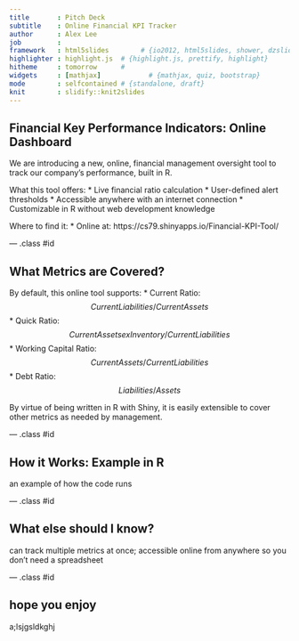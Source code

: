 ```yaml
---
title       : Pitch Deck
subtitle    : Online Financial KPI Tracker
author      : Alex Lee
job         : 
framework   : html5slides        # {io2012, html5slides, shower, dzslides, ...}
highlighter : highlight.js  # {highlight.js, prettify, highlight}
hitheme     : tomorrow      # 
widgets     : [mathjax]            # {mathjax, quiz, bootstrap}
mode        : selfcontained # {standalone, draft}
knit        : slidify::knit2slides
---
```


## Financial Key Performance Indicators: Online Dashboard

We are introducing a new, online, financial management oversight tool to track our company's performance, built in R.

What this tool offers:
* Live financial ratio calculation
* User-defined alert thresholds
* Accessible anywhere with an internet connection
* Customizable in R without web development knowledge

Where to find it:
* Online at: https://cs79.shinyapps.io/Financial-KPI-Tool/

--- .class #id 

## What Metrics are Covered?

By default, this online tool supports:
* Current Ratio: $$Current Liabilities / Current Assets$$
* Quick Ratio: $$Current Assets ex Inventory / Current Liabilities$$
* Working Capital Ratio: $$Current Assets / Current Liabilities$$
* Debt Ratio: $$Liabilities / Assets$$

By virtue of being written in R with Shiny, it is easily extensible to cover other metrics as needed by management.

--- .class #id

## How it Works: Example in R

an example of how the code runs

--- .class #id

## What else should I know?

can track multiple metrics at once; accessible online from anywhere so you don't need a spreadsheet

--- .class #id 

## hope you enjoy

a;lsjgsldkghj